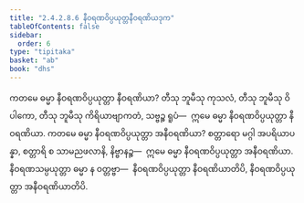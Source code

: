 ```yaml
---
title: "2.4.2.8.6 နီဝရဏဝိပ္ပယုတ္တနီဝရဏိယဒုက"
tableOfContents: false
sidebar:
  order: 6
type: "tipitaka"
basket: "ab"
book: "dhs"
---
```



<DynamicBreadcrumb />

<Division number="1513" book="dhs">

<Paragraph number="2224" book="dhs">
ကတမေ ဓမ္မာ နီဝရဏဝိပ္ပယုတ္တာ နီဝရဏိယာ? တီသု ဘူမီသု ကုသလံ, တီသု ဘူမီသု ဝိပါကော, တီသု ဘူမီသု ကိရိယာဗျာကတံ, သဗ္ဗဉ္စ ရူပံ—  ဣမေ ဓမ္မာ နီဝရဏဝိပ္ပယုတ္တာ နီဝရဏိယာ.
</Paragraph>

</Division>
<Division number="1514" book="dhs">

<Paragraph number="2225" book="dhs">
ကတမေ ဓမ္မာ နီဝရဏဝိပ္ပယုတ္တာ အနီဝရဏိယာ? စတ္တာရော မဂ္ဂါ အပရိယာပန္နာ, စတ္တာရိ စ သာမညဖလာနိ, နိဗ္ဗာနဉ္စ—  ဣမေ ဓမ္မာ နီဝရဏဝိပ္ပယုတ္တာ အနီဝရဏိယာ. နီဝရဏသမ္ပယုတ္တာ ဓမ္မာ န ဝတ္တဗ္ဗာ—  နီဝရဏဝိပ္ပယုတ္တာ နီဝရဏိယာတိပိ, နီဝရဏဝိပ္ပယုတ္တာ အနီဝရဏိယာတိပိ.
</Paragraph>
</Division>